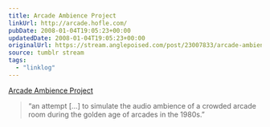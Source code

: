 ```yaml
---
title: Arcade Ambience Project
linkUrl: http://arcade.hofle.com/
pubDate: 2008-01-04T19:05:23+00:00
updatedDate: 2008-01-04T19:05:23+00:00
originalUrl: https://stream.anglepoised.com/post/23007833/arcade-ambience-project
source: tumblr stream
tags:
  - "linklog"
---
```


[Arcade Ambience Project][1]

> &ldquo;an attempt [&hellip;] to simulate the audio ambience of a crowded arcade room during the golden age of arcades in the 1980s.&rdquo;

[1]: http://arcade.hofle.com/

